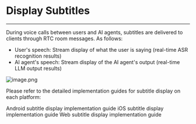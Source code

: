 # Display Subtitles

---

During voice calls between users and AI agents, subtitles are delivered to clients through RTC room messages. As follows:

- User's speech: Stream display of what the user is saying (real-time ASR recognition results)
- AI agent's speech: Stream display of the AI agent's output (real-time LLM output results)

<Frame width="auto" height="512" >
  <img src="https://media-resource.spreading.io/docuo/workspace740/af061ebc6eaf0f12ae9e7f72235bd04e/a0ae8a9fad.png" alt="image.png"/>
</Frame>

Please refer to the detailed implementation guides for subtitle display on each platform:

<CardGroup cols={2}>
<Card title="Android" href="/aiagent-android/guides/display-subtitles" target="_blank">
Android subtitle display implementation guide
</Card>
<Card title="iOS"  href="/aiagent-ios/guides/display-subtitles" target="_blank">
iOS subtitle display implementation guide
</Card>
<Card title="Web"  href="/aiagent-web/guides/display-subtitles" target="_blank">
Web subtitle display implementation guide
</Card>
</CardGroup>
